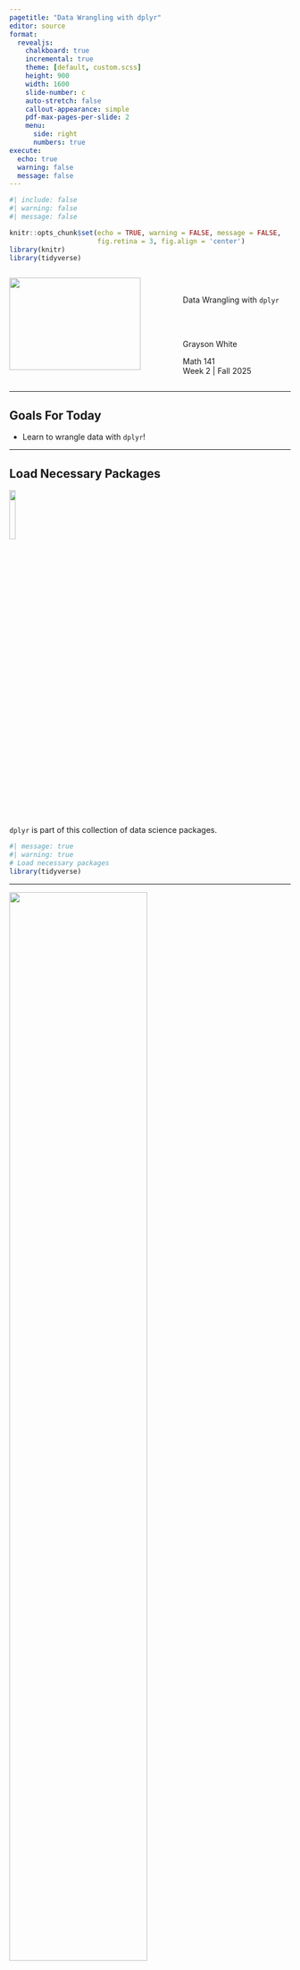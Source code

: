 ```yaml
---
pagetitle: "Data Wrangling with dplyr"
editor: source
format: 
  revealjs:
    chalkboard: true
    incremental: true
    theme: [default, custom.scss]
    height: 900
    width: 1600
    slide-number: c
    auto-stretch: false
    callout-appearance: simple
    pdf-max-pages-per-slide: 2
    menu: 
      side: right
      numbers: true
execute:
  echo: true
  warning: false
  message: false
---
```


```r
#| include: false
#| warning: false
#| message: false

knitr::opts_chunk$set(echo = TRUE, warning = FALSE, message = FALSE, 
                      fig.retina = 3, fig.align = 'center')
library(knitr)
library(tidyverse)
```

::::: columns
::: {.column .center width="60%"}
![](img/DAW.jpeg){width="90%"}
:::

::: {.column .center width="40%"}
<br>

[Data Wrangling with `dplyr`]{.custom-title}

<br> <br> 

[Grayson White]{.custom-subtitle}

[Math 141 <br> Week 2 \| Fall 2025]{.custom-subtitle}
:::
:::::

------------------------------------------------------------------------

## Goals For Today

-   Learn to wrangle data with `dplyr`!

------------------------------------------------------------------------

## Load Necessary Packages

![](img/dplyr.png){width="15%" fig-align="center"}

`dplyr` is part of this collection of data science packages.

```r
#| message: true
#| warning: true
# Load necessary packages
library(tidyverse)
```

------------------------------------------------------------------------





![](img/dplyr_wrangling.png){width="70%" fig-align="center"}

------------------------------------------------------------------------


## Data for today

```r
dogs <- read_csv("https://data.cambridgema.gov/api/views/sckh-3xyx/rows.csv")

# Useful wrangling that we will come back to
dogs_top5 <- dogs %>% 
  mutate(Breed = case_when(
                       Dog_Breed == "Mixed Breed" ~ "Mixed",
                       Dog_Breed != "Mixed Breed" ~ "Single")) %>%
  filter(Dog_Name %in% c("Luna", "Charlie", "Lucy", "Cooper", "Rosie" ))

```

## Data for today

```r
glimpse(dogs)
glimpse(dogs_top5)
```


------------------------------------------------------------------------

### Data Wrangling: Transformations done on the data

**Why wrangle the data?**

::::: columns
::: {.column .fragment width="50%"}
To **summarize** the data.
:::

::: {.column .fragment width="50%"}
→ To compute the mean and standard deviation of miles ridden by bikeshare users.
:::
:::::

::::: columns
::: {.column .fragment width="50%"}
To **drop** missing values. (Need to be careful here!)
:::

::: {.column .fragment width="50%"}
→ On our Lab 2, we are seeing that `ggplot2` will often drop observations before creating a graph.
:::
:::::

::::: columns
::: {.column .fragment width="50%"}
To **filter** to a particular subset of the data.
:::

::: {.column .fragment width="50%"}
→ To subset the `pdxTrees` data to just a few species types.
:::
:::::

::::: columns
::: {.column .fragment width="50%"}
To **collapse** the categories of a categorical variable.
:::

::: {.column .fragment width="50%"}
→ To go from 86 dog breeds to just mixed or single breed.
:::
:::::

------------------------------------------------------------------------

### Data Wrangling: Transformations done on the data

**Why wrangle the data?**

::::: columns
::: {.column .fragment width="50%"}
To **arrange** the data to make it easier to display.
:::

::: {.column .fragment width="50%"}
→ To sort from most common dog name to least common.
:::
:::::

::::: columns
::: {.column .fragment width="50%"}
To fix how `R` **stores** a variable.
:::

::: {.column .fragment width="50%"}
→ Converting quantitative variables to/from categorical variables
:::
:::::

------------------------------------------------------------------------

## dplyr for Data Wrangling

-   Six common wrangling verbs:
    -   `summarize()`
    -   `count()`\
    -   `mutate()`\
    -   `select()`
    -   `filter()`
    -   `arrange()`
-   One action:
    -   `group_by()`

------------------------------------------------------------------------

## Return to `mutate()`

::::: columns
::: {.column width="50%"}
Add new variables

```r
count(dogs_top5, Dog_Name, Breed) %>%
  group_by(Dog_Name) %>%
  mutate(prop = n/sum(n))
```
:::

::: {.column width="50%"}
Modify existing variables

```r
head(dogs_top5$Dog_Name)

dogs_top5 <- dogs_top5 %>%
  mutate(Dog_Name = toupper(Dog_Name))

head(dogs_top5$Dog_Name)
```
:::
:::::

------------------------------------------------------------------------

## `select()`: Extract variables

```r
dogs %>%
  select(Dog_Name, Dog_Breed)
```

------------------------------------------------------------------------

## Motivation for `filter()`

```r
count(dogs, Dog_Name, sort = TRUE)
```

------------------------------------------------------------------------

## `filter()`: Extract cases

```r
dogs_top5 <- dogs %>% 
  filter(Dog_Name %in% c("Luna", "Charlie", "Lucy", "Cooper", "Rosie" ))

count(dogs_top5, Dog_Name, sort = TRUE)
```

------------------------------------------------------------------------

## `arrange()`: Sort the cases

::::: columns
::: {.column width="50%"}
```r
count(dogs_top5, Dog_Name) %>%
  arrange(n)

count(dogs_top5, Dog_Name) %>%
  arrange(desc(n))
```
:::

::: {.column .fragment width="50%"}
```r
count(dogs_top5, Dog_Name) %>%
  arrange(Dog_Name)
```
:::
:::::

------------------------------------------------------------------------


## New Data Setting: [Bureau of Labor Statistics (BLS) Consumer Expenditure Survey](https://www.bls.gov/cex/) {.smaller}

**BLS Mission**: "Measures labor market activity, working conditions, price changes, and productivity in the U.S. economy to support public and private decision making."

**Data**: Last quarter of the 2016 BLS Consumer Expenditure Survey.

```r
library(tidyverse)

ce_raw <- read_csv("data/fmli.csv", 
                 na = c("NA", "."))
glimpse(ce_raw)
```

------------------------------------------------------------------------

## Wrangling CE Data {.smaller}

::::::: columns
:::: {.column width="\"50%"}
Want to better understand a family's income and expenditures

```r
ce <- ce_raw %>%
  select(NEWID, PRINEARN, FINCBTAX,
         BLS_URBN, HIGH_EDU, TOTEXPCQ, IRAX)
dim(ce)
```

**Variables:**

::: nonincremental
-   `NEWID`: ID for the household
-   `PRINEARN`: ID for which member of the household is the principal earner
-   `FINCBTAX`: Final income before taxes for the year
:::
::::

:::: {.column width="\"50%"}
::: nonincremental
-   `BLS_URBN`: 1 = urban, 2 = rural
-   `HIGH_EDU`: Highest education in the household. 00 = Never attended, 10 = Grades 1-8, 11 = Grades 9-12, no degree, 12 = High school graduate, 13 = Some college, no degree, 14 = Associates degree, 15 = Bachelor's degree, 16 = Masters, Professional/doctorate degree
-   `TOTEXPCQ` = Total household expenditures for the current quarter
-   `IRAX` = Total in retirement funds
:::
::::
:::::::

------------------------------------------------------------------------

## Wrangling CE Data

```r
ce <- ce %>%
  mutate(YEARLY_EXP = TOTEXPCQ*4)
ce
```

------------------------------------------------------------------------

## Logical Operators

```r
ce_sub <- ce %>%
  filter(YEARLY_EXP > 0, BLS_URBN == 1, HIGH_EDU != "00")
ce_sub
```

------------------------------------------------------------------------

## Logical Operators

```r
ce_sub <- ce %>%
  filter(YEARLY_EXP > 0, (BLS_URBN == 1 | HIGH_EDU != "00"))
ce_sub
```

------------------------------------------------------------------------

## `case_when`: Recoding Variables

::::: columns
::: {.column width="\"50%"}
```r
count(ce, BLS_URBN)

```
:::

::: {.column .fragment width="\"50%"}
```r
ce <- ce %>%
  mutate(BLS_URBN = case_when(
    BLS_URBN == 1 ~ "Urban",
    BLS_URBN == 2 ~ "Rural"
  ))
count(ce, BLS_URBN)
```
:::
:::::

------------------------------------------------------------------------

## `case_when`: Creating Variables

::::: columns
::: {.column width="\"50%"}
```r
count(ce, HIGH_EDU)
ce <- ce %>%
  mutate(HIGH_EDU = as.numeric(HIGH_EDU))
count(ce, HIGH_EDU)
```
:::

::: {.column .fragment width="\"50%"}
```r
ce <- ce %>%
  mutate(HIGH_EDU2 = case_when(
    is.na(HIGH_EDU) ~ NA,
    HIGH_EDU <= 11 ~ "Less than high school degree",
    between(HIGH_EDU, 12, 13) ~ "High school degree",
    HIGH_EDU >= 14 ~ "College degree"
  ))
count(ce, HIGH_EDU2)
```
:::
:::::

------------------------------------------------------------------------

## Variable Names

Sometimes datasets come with terrible variable names.

```r
ce <- ce %>%
  rename(INCOME = FINCBTAX)
ce
```

------------------------------------------------------------------------

## Handling Missing Data

Want to compute mean income and mean retirement funds by location.

::::: columns
::: {.column width="\"50%"}
```r
ce %>%
  group_by(BLS_URBN) %>%
  summarize(mean_INCOME = mean(INCOME),
            mean_IRAX = mean(IRAX),
            households = n())
```
:::

::: {.column .fragment width="\"50%"}
```r
ce_aggressive <- ce_raw %>%
  na.omit()
ce_aggressive
```
:::
:::::

------------------------------------------------------------------------

## Handling Missing Data

::::: columns
::: {.column width="\"50%"}
```r
ce_moderate <- ce %>%
  drop_na(IRAX, INCOME, BLS_URBN) %>%
  group_by(BLS_URBN) %>%  
  summarize(mean_INCOME = mean(INCOME),
            mean_IRAX = mean(IRAX),
            households = n())

ce_moderate
```
:::

::: {.column .fragment width="\"50%"}
```r
ce_light <- ce %>%
  group_by(BLS_URBN) %>%
  summarize(mean_INCOME = mean(INCOME, na.rm = TRUE),
            mean_IRAX = mean(IRAX, na.rm = TRUE), 
            households = n())

ce_light
```
:::
:::::

------------------------------------------------------------------------

## Multiple Groupings

```r
ce %>%
  group_by(BLS_URBN, HIGH_EDU2) %>%
  summarize(mean_INCOME = mean(INCOME, na.rm = TRUE),
            mean_IRAX = mean(IRAX, na.rm = TRUE), 
            households = n()) %>%
  arrange(mean_IRAX)
```

------------------------------------------------------------------------

## Piping into `ggplot2`

```r
#| output-location: column
ce %>%
  group_by(BLS_URBN, HIGH_EDU2) %>%
  summarize(mean_INCOME = mean(INCOME, na.rm = TRUE),
            mean_IRAX = mean(IRAX, na.rm = TRUE), 
            households = n()) %>%
  ggplot(mapping = aes(x = mean_INCOME,
                       y = mean_IRAX, 
                       shape = BLS_URBN,
                       color = HIGH_EDU2)) +
  geom_point(size = 5) 
```

------------------------------------------------------------------------

## Naming Wrangled Data

When I make a new dataframe, what name should I give it? Importantly, should I **write over my original dataframe** or should I **save a new dataframe**?

-   *My* answer:
    -   Is your new dataframe structurally different? If so, give it a **new name**.
    -   Are you removing values you will need for a future analysis within the same document? If so, give it a **new name**.
    -   Are you just adding to or cleaning the data? If so, then **write over** the original.

------------------------------------------------------------------------

### Sage Advice from ModernDive

<br>

> "Crucial: Unless you are very confident in what you are doing, it is worthwhile not starting to code right away. Rather, first sketch out on paper all the necessary data wrangling steps not using exact code, but rather high-level pseudocode that is informal yet detailed enough to articulate what you are doing. This way you won't confuse what you are trying to do (the algorithm) with how you are going to do it (writing dplyr code)."

